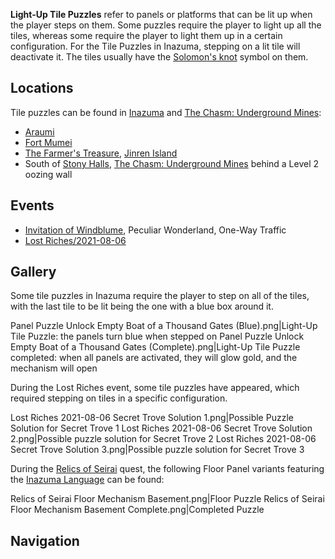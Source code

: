 {{Terminology Infobox
|image        = One-Way Traffic.png
|caption      = Tiles featured in [[Peculiar Wonderland]]
|type         = Exploration
}}
'''Light-Up Tile Puzzles''' refer to panels or platforms that can be lit up when the player steps on them. Some puzzles require the player to light up all the tiles, whereas some require the player to light them up in a certain configuration. For the Tile Puzzles in Inazuma, stepping on a lit tile will deactivate it. The tiles usually have the [[Solomon's knot]] symbol on them.

==Locations==
Tile puzzles can be found in [[Inazuma]] and [[The Chasm: Underground Mines]]:
* [[Araumi]]
* [[Fort Mumei]]
* [[The Farmer's Treasure]], [[Jinren Island]]
* South of [[Stony Halls]], [[The Chasm: Underground Mines]] behind a Level 2 oozing wall

==Events==
* [[Invitation of Windblume]], Peculiar Wonderland, One-Way Traffic
* [[Lost Riches/2021-08-06]]

==Gallery==
Some tile puzzles in Inazuma require the player to step on all of the tiles, with the last tile to be lit being the one with a blue box around it.
<gallery hideaddbutton="true" captionalign="center">
Panel Puzzle Unlock Empty Boat of a Thousand Gates (Blue).png|Light-Up Tile Puzzle: the panels turn blue when stepped on
Panel Puzzle Unlock Empty Boat of a Thousand Gates (Complete).png|Light-Up Tile Puzzle completed: when all panels are activated, they will glow gold, and the mechanism will open
</gallery>

During the Lost Riches event, some tile puzzles have appeared, which required stepping on tiles in a specific configuration.
<gallery hideaddbutton="true" captionalign="center">
Lost Riches 2021-08-06 Secret Trove Solution 1.png|Possible Puzzle Solution for Secret Trove 1
Lost Riches 2021-08-06 Secret Trove Solution 2.png|Possible puzzle solution for Secret Trove 2
Lost Riches 2021-08-06 Secret Trove Solution 3.png|Possible puzzle solution for Secret Trove 3
</gallery>

During the [[Relics of Seirai]] quest, the following Floor Panel variants featuring the [[Inazuma Language]] can be found:
<gallery captionalign="center" hideaddbutton="true">
Relics of Seirai Floor Mechanism Basement.png|Floor Puzzle
Relics of Seirai Floor Mechanism Basement Complete.png|Completed Puzzle
</gallery>

{{clr}}

==Navigation==
{{Exploration Navbox|Inazuma}}